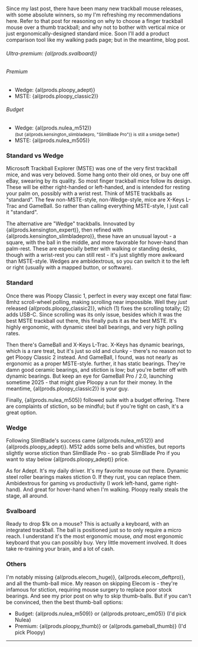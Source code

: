
Since my <Link reloadDocument to="/blog/20240110-ergo-mouse-keyboard">last post</Link>, there have been many new trackball mouse releases, with some absolute winners, so my I'm refreshing my recommendations here. Refer to that post for reasoning on why to choose a finger trackball mouse over a thumb trackball; and why not to bother with vertical mice or just ergonomically-designed standard mice. Soon I'll add a product comparison tool like my <Link to="/walk">walking pads</Link> page; but in the meantime, blog post.


<TLDR>
  <h6>Ultra-premium: {al(prods.svalboard)}</h6>
  <div>
    <h6>Premium</h6>
    <ul>
      <li>Wedge: {al(prods.ploopy_adept)}</li>
      <li>MSTE: {al(prods.ploopy_classic2)}</li>
    </ul>
  </div>
  <div>
    <h6>Budget</h6>
    <ul>
      <li>
        <div>Wedge: {al(prods.nulea_m512)}</div>
        <div className='ms-2'><small className='text-muted'>(but {al(prods.kensington_slimbladepro, "SlimBlade Pro")} is still a smidge better</small>)</div>
      </li>
      <li>MSTE: {al(prods.nulea_m505)}</li>
    </ul>
  </div>
</TLDR>

### Standard vs Wedge
Microsoft Trackball Explorer (MSTE) was one of the very first trackball mice, and was very beloved. Some hang onto their old ones, or buy one off eBay, swearing by its quality. So most finger trackball mice follow its design. These will be either right-handed or left-handed, and is intended for resting your palm on, possibly with a wrist rest. Think of MSTE trackballs as "standard". The few non-MSTE-style, non-Wedge-style, mice are X-Keys L-Trac and GameBall. So rather than calling everything MSTE-style, I just call it "standard".

The alternative are "Wedge" trackballs. Innovated by {al(prods.kensington_expert)}, then refined with {al(prods.kensington_slimbladepro)}, these have an unusual layout - a square, with the ball in the middle, and more favorable for hover-hand than palm-rest. These are especially better with walking or standing desks, though with a wrist-rest you can still rest - it's just slightly more awkward than MSTE-style. Wedges are ambidextrous, so you can switch it to the left or right (usually with a mapped button, or software).

### Standard
Once there was Ploopy Classic 1, perfect in every way except one fatal flaw: 8mhz scroll-wheel polling, making scrolling near impossible. Well they *just* released {al(prods.ploopy_classic2)}, which (1) fixes the scrolling totally; (2) adds USB-C. Since scrolling was its only issue, besides which it was the best MSTE trackball out there, this finally puts it as *the* best MSTE. It's highly ergonomic, with dynamic steel ball bearings, and very high polling rates.

Then there's GameBall and X-Keys L-Trac. X-Keys has dynamic bearings, which is a rare treat, but it's just so old and clunky - there's no reason not to get Ploopy Classic 2 instead. And GameBall, I found, was not nearly as ergonomic as a proper MSTE-style. further, it has static bearings. They're damn good ceramic bearings, and stiction is low; but you're better off with dynamic bearings. But keep an eye for GameBall Pro / 2.0, launching sometime 2025 - that might give Ploopy a run for their money. In the meantime, {al(prods.ploopy_classic2)} is your guy.

Finally, {al(prods.nulea_m505)} followed suite with a budget offering. There are complaints of stiction, so be mindful; but if you're tight on cash, it's a great option.

### Wedge

Following SlimBlade's success came {al(prods.nulea_m512)} and {al(prods.ploopy_adept)}. M512 adds some bells and whistles, but reports slightly worse stiction than SlimBlade Pro - so grab SlimBlade Pro if you want to stay below {al(prods.ploopy_adept)} price.

As for Adept. It's my daily driver. It's my favorite mouse out there. Dynamic steel roller bearings makes stiction 0. If they rust, you can replace them. Ambidextrous for gaming vs productivity (I work left-hand, game right-hand). And great for hover-hand when I'm <Link to="/walk">walking</Link>. Ploopy really steals the stage, all around.

### Svalboard

Ready to drop $1k on a mouse? This is actually a keyboard, with an integrated trackball. The ball is positioned just so to only require a micro reach. I understand it's the most ergonomic mouse, *and* most ergonomic keyboard that you can possibly buy. Very little movement involved. It does take re-training your brain, and a lot of cash.

### Others

I'm notably missing {al(prods.elecom_huge)}, {al(prods.elecom_deftpro)}, and all the thumb-ball mice. My reason on skipping Elecom is - they're infamous for stiction, requiring mouse surgery to replace poor stock bearings. And see my <Link reloadDocument to="/blog/20240110-ergo-mouse-keyboard">prior post</Link> on why to skip thumb-balls. But if you can't be convinced, then the best thumb-ball options:
* Budget: {al(prods.nulea_m509)} or {al(prods.protoarc_em05)} (I'd pick Nulea)
* Premium: {al(prods.ploopy_thumb)} or {al(prods.gameball_thumb)} (I'd pick Ploopy)

---

<BattleStation />